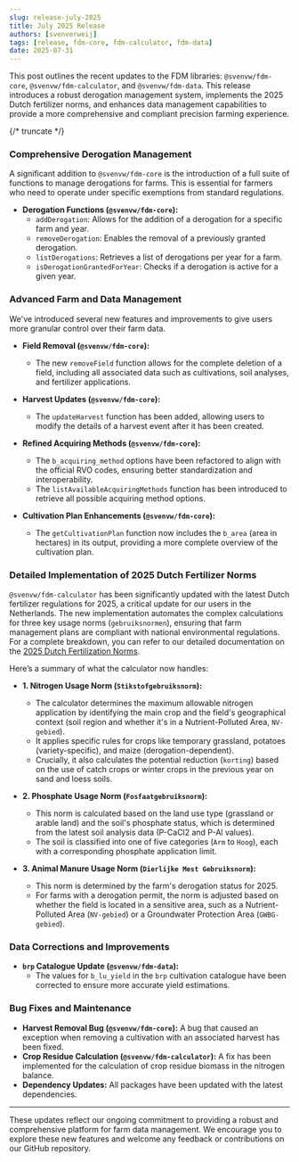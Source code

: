 ```yaml
---
slug: release-july-2025
title: July 2025 Release
authors: [svenverweij]
tags: [release, fdm-core, fdm-calculator, fdm-data]
date: 2025-07-31
---
```


This post outlines the recent updates to the FDM libraries: `@svenvw/fdm-core`, `@svenvw/fdm-calculator`, and `@svenvw/fdm-data`. This release introduces a robust derogation management system, implements the 2025 Dutch fertilizer norms, and enhances data management capabilities to provide a more comprehensive and compliant precision farming experience.

{/* truncate */}

### Comprehensive Derogation Management

A significant addition to `@svenvw/fdm-core` is the introduction of a full suite of functions to manage derogations for farms. This is essential for farmers who need to operate under specific exemptions from standard regulations.

*   **Derogation Functions (`@svenvw/fdm-core`):**
    *   `addDerogation`: Allows for the addition of a derogation for a specific farm and year.
    *   `removeDerogation`: Enables the removal of a previously granted derogation.
    *   `listDerogations`: Retrieves a list of derogations per year for a farm.
    *   `isDerogationGrantedForYear`: Checks if a derogation is active for a given year.

### Advanced Farm and Data Management

We've introduced several new features and improvements to give users more granular control over their farm data.

*   **Field Removal (`@svenvw/fdm-core`):**
    *   The new `removeField` function allows for the complete deletion of a field, including all associated data such as cultivations, soil analyses, and fertilizer applications.

*   **Harvest Updates (`@svenvw/fdm-core`):**
    *   The `updateHarvest` function has been added, allowing users to modify the details of a harvest event after it has been created.

*   **Refined Acquiring Methods (`@svenvw/fdm-core`):**
    *   The `b_acquiring_method` options have been refactored to align with the official RVO codes, ensuring better standardization and interoperability.
    *   The `listAvailableAcquiringMethods` function has been introduced to retrieve all possible acquiring method options.

*   **Cultivation Plan Enhancements (`@svenvw/fdm-core`):**
    *   The `getCultivationPlan` function now includes the `b_area` (area in hectares) in its output, providing a more complete overview of the cultivation plan.

### Detailed Implementation of 2025 Dutch Fertilizer Norms

`@svenvw/fdm-calculator` has been significantly updated with the latest Dutch fertilizer regulations for 2025, a critical update for our users in the Netherlands. The new implementation automates the complex calculations for three key usage norms (`gebruiksnormen`), ensuring that farm management plans are compliant with national environmental regulations. For a complete breakdown, you can refer to our detailed documentation on the [2025 Dutch Fertilization Norms](/docs/norms/nl/2025).

Here’s a summary of what the calculator now handles:

*   **1. Nitrogen Usage Norm (`Stikstofgebruiksnorm`):**
    *   The calculator determines the maximum allowable nitrogen application by identifying the main crop and the field's geographical context (soil region and whether it's in a Nutrient-Polluted Area, `NV-gebied`).
    *   It applies specific rules for crops like temporary grassland, potatoes (variety-specific), and maize (derogation-dependent).
    *   Crucially, it also calculates the potential reduction (`korting`) based on the use of catch crops or winter crops in the previous year on sand and loess soils.

*   **2. Phosphate Usage Norm (`Fosfaatgebruiksnorm`):**
    *   This norm is calculated based on the land use type (grassland or arable land) and the soil's phosphate status, which is determined from the latest soil analysis data (P-CaCl2 and P-Al values).
    *   The soil is classified into one of five categories (`Arm` to `Hoog`), each with a corresponding phosphate application limit.

*   **3. Animal Manure Usage Norm (`Dierlijke Mest Gebruiksnorm`):**
    *   This norm is determined by the farm's derogation status for 2025.
    *   For farms with a derogation permit, the norm is adjusted based on whether the field is located in a sensitive area, such as a Nutrient-Polluted Area (`NV-gebied`) or a Groundwater Protection Area (`GWBG-gebied`).

### Data Corrections and Improvements

*   **`brp` Catalogue Update (`@svenvw/fdm-data`):**
    *   The values for `b_lu_yield` in the `brp` cultivation catalogue have been corrected to ensure more accurate yield estimations.

### Bug Fixes and Maintenance

*   **Harvest Removal Bug (`@svenvw/fdm-core`):** A bug that caused an exception when removing a cultivation with an associated harvest has been fixed.
*   **Crop Residue Calculation (`@svenvw/fdm-calculator`):** A fix has been implemented for the calculation of crop residue biomass in the nitrogen balance.
*   **Dependency Updates:** All packages have been updated with the latest dependencies.

---

These updates reflect our ongoing commitment to providing a robust and comprehensive platform for farm data management. We encourage you to explore these new features and welcome any feedback or contributions on our GitHub repository.
